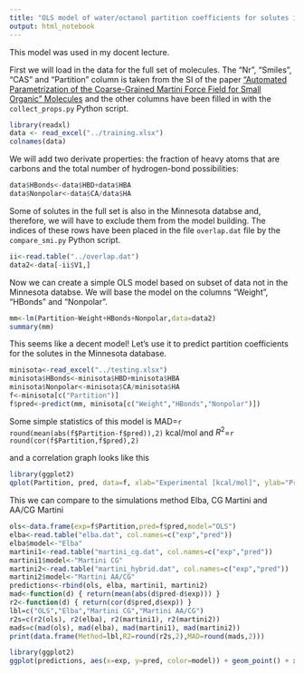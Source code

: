 ```yaml
---
title: "OLS model of water/octanol partition coefficients for solutes in the Minnesota database"
output: html_notebook
---
```


This model was used in my docent lecture.

First we will load in the data for the full set of molecules. The "Nr", "Smiles", "CAS" and "Partition" column is taken from the SI of the paper ["Automated Parametrization of the Coarse-Grained Martini Force Field for Small Organic" Molecules](http://pubs.acs.org/doi/suppl/10.1021/acs.jctc.5b00056) and the other columns have been filled in with the `collect_props.py` Python script.

```r
library(readxl)
data <- read_excel("../training.xlsx")
colnames(data)
```

We will add two derivate properties: the fraction of heavy atoms that are carbons and the total number of hydrogen-bond possibilities:

```r
data$HBonds<-data$HBD+data$HBA
data$Nonpolar<-data$CA/data$HA
```

Some of solutes in the full set is also in the Minnesota databse and, therefore, we will have to exclude them from the model building. The indices of these rows have been placed in the file `overlap.dat` file by the `compare_smi.py` Python script. 

```r
ii<-read.table("../overlap.dat")
data2<-data[-ii$V1,]
```

Now we can create a simple OLS model based on subset of data not in the Minnesota databse. We will base the model on the columns "Weight", "HBonds" and "Nonpolar".

```r
mm<-lm(Partition~Weight+HBonds+Nonpolar,data=data2)
summary(mm)
```

This seems like a decent model! Let's use it to predict partition coefficients for the solutes in the Minnesota database.

```r
minisota<-read_excel("../testing.xlsx")
minisota$HBonds<-minisota$HBD+minisota$HBA
minisota$Nonpolar<-minisota$CA/minisota$HA
f<-minisota[c("Partition")]
f$pred<-predict(mm, minisota[c("Weight","HBonds","Nonpolar")])
```

Some simple statistics of this model is MAD=`r round(mean(abs(f$Partition-f$pred)),2)` kcal/mol and $R^2$=`r round(cor(f$Partition,f$pred),2)`

and a correlation graph looks like this 

```r
library(ggplot2)
qplot(Partition, pred, data=f, xlab="Experimental [kcal/mol]", ylab="Predicted [kcal/mol]", xlim=c(-4,8), ylim=c(-4,8)) + theme(aspect.ratio=1)
```

This we can compare to the simulations method Elba, CG Martini and AA/CG Martini

```r
ols<-data.frame(exp=f$Partition,pred=f$pred,model="OLS")
elba<-read.table("elba.dat", col.names=c("exp","pred"))
elba$model<-"Elba"
martini1<-read.table("martini_cg.dat", col.names=c("exp","pred"))
martini1$model<-"Martini CG"
martini2<-read.table("martini_hybrid.dat", col.names=c("exp","pred"))
martini2$model<-"Martini AA/CG"
predictions<-rbind(ols, elba, martini1, martini2)
mad<-function(d) { return(mean(abs(d$pred-d$exp))) }
r2<-function(d) { return(cor(d$pred,d$exp)) }
lbl=c("OLS","Elba","Martini CG","Martini AA/CG")
r2s=c(r2(ols), r2(elba), r2(martini1), r2(martini2))
mads=c(mad(ols), mad(elba), mad(martini1), mad(martini2))
print(data.frame(Method=lbl,R2=round(r2s,2),MAD=round(mads,2)))
```

```r
library(ggplot2)
ggplot(predictions, aes(x=exp, y=pred, color=model)) + geom_point() + xlab("Experimental [kcal/mol]") + ylab("Predicted [kcal/mol]") + xlim(-4,11) + ylim(-4,11) + theme(aspect.ratio=1)
```


